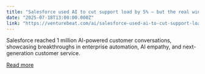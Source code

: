 ```yaml
---
title: "Salesforce used AI to cut support load by 5% — but the real win was teaching bots to say ‘I’m sorry’"
date: "2025-07-18T13:00:00.000Z"
link: "https://venturebeat.com/ai/salesforce-used-ai-to-cut-support-load-by-5-but-the-real-win-was-teaching-bots-to-say-im-sorry/"
---
```


Salesforce reached 1 million AI-powered customer conversations, showcasing breakthroughs in enterprise automation, AI empathy, and next-generation customer service.

[Read more](https://venturebeat.com/ai/salesforce-used-ai-to-cut-support-load-by-5-but-the-real-win-was-teaching-bots-to-say-im-sorry/)

